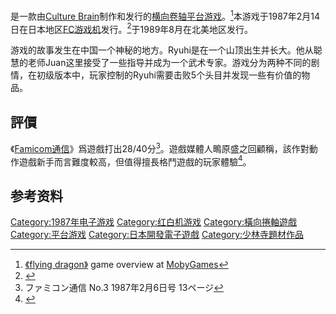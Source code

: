 {{Orphan|time=2015-12-10T10:46:11+00:00}}

{{NoteTA
| G1=Games
}}

{{Infobox VG}}

{{vgname|飞龙之拳 奥义之书|ja=飛龍の拳 奥義の書|en=Flying Dragon: The Secret Scroll}}是一款由[[Culture_Brain|Culture Brain]]制作和发行的[[横向卷轴游戏|横向卷轴]][[平台游戏|平台游戏]]。<ref name="mobygames">[http://www.mobygames.com/game/flying-dragon-the-secret-scroll- 《flying dragon》] game overview at [[MobyGames|MobyGames]]</ref>本游戏于1987年2月14日在日本地区[[FC游戏机|FC游戏机]]发行。<ref name="gamefaqs">{{cite web | url = http://www.gamefaqs.com/nes/587285-flying-dragon-the-secret-scroll/data| title = Release information | publisher = [[GameFAQs|GameFAQs]]| date = | accessdate = 2015-12-07}}</ref>于1989年8月在北美地区发行。

游戏的故事发生在中国一个神秘的地方。Ryuhi是在一个山顶出生并长大。他从聪慧的老师Juan这里接受了一些指导并成为一个武术专家。游戏分为两种不同的剧情，在初级版本中，玩家控制的Ryuhi需要击败5个头目并发现一些有价值的物品。

== 評價 ==

《[[Famicom通信|Famicom通信]]》爲遊戲打出28/40分<ref name="Famitsu">ファミコン通信 No.3 1987年2月6日号 13ページ</ref>。遊戲媒體人鴫原盛之回顧稱，該作對動作遊戲新手而言難度較高，但值得擅長格鬥遊戲的玩家體驗<ref>{{Cite web |title=エンディングがすごい！懐かしのファミコンソフト7選 工夫を凝らした演出に感服 | author = 鴫原盛之 |url=https://news.yahoo.co.jp/byline/shigiharamorihiro/20211008-00258796 |access-date=2022-05-11 |work=Yahoo!ニュース |language=ja}}</ref>。

== 参考资料 ==
{{Reflist}}

{{Portal bar|電子遊戲}}

{{DEFAULTSORT:Hiryuu no Ken Oogi no Sho}}
[[Category:1987年电子游戏|Category:1987年电子游戏]]
[[Category:红白机游戏|Category:红白机游戏]]
[[Category:橫向捲軸遊戲|Category:橫向捲軸遊戲]]
[[Category:平台游戏|Category:平台游戏]]
[[Category:日本開發電子遊戲|Category:日本開發電子遊戲]]
[[Category:少林寺題材作品|Category:少林寺題材作品]]

{{platform-videogame-stub}}